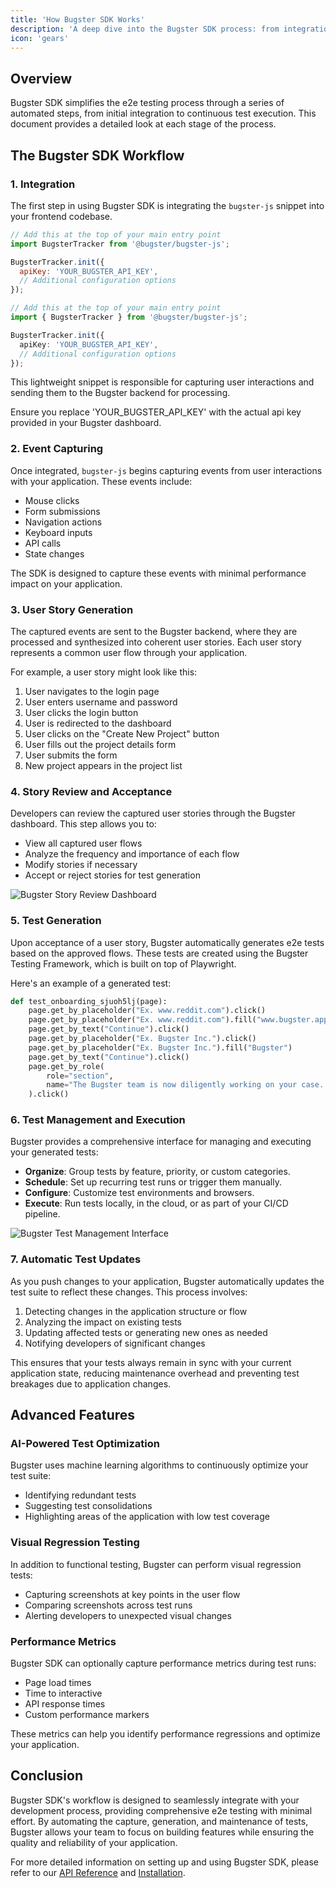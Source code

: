 ```yaml
---
title: 'How Bugster SDK Works'
description: 'A deep dive into the Bugster SDK process: from integration to automated test execution'
icon: 'gears'
---
```


## Overview

Bugster SDK simplifies the e2e testing process through a series of automated steps, from initial integration to continuous test execution. This document provides a detailed look at each stage of the process.

## The Bugster SDK Workflow

### 1. Integration

The first step in using Bugster SDK is integrating the `bugster-js` snippet into your frontend codebase.

<CodeGroup>

```javascript JavaScript
// Add this at the top of your main entry point
import BugsterTracker from '@bugster/bugster-js';

BugsterTracker.init({
  apiKey: 'YOUR_BUGSTER_API_KEY',
  // Additional configuration options
});
```

```typescript TypeScript
// Add this at the top of your main entry point
import { BugsterTracker } from '@bugster/bugster-js';

BugsterTracker.init({
  apiKey: 'YOUR_BUGSTER_API_KEY',
  // Additional configuration options
});
```

</CodeGroup>

This lightweight snippet is responsible for capturing user interactions and sending them to the Bugster backend for processing.

<Note>
  Ensure you replace 'YOUR_BUGSTER_API_KEY' with the actual api key provided in your Bugster dashboard.
</Note>

### 2. Event Capturing

Once integrated, `bugster-js` begins capturing events from user interactions with your application. These events include:

- Mouse clicks
- Form submissions
- Navigation actions
- Keyboard inputs
- API calls
- State changes

The SDK is designed to capture these events with minimal performance impact on your application.

### 3. User Story Generation

The captured events are sent to the Bugster backend, where they are processed and synthesized into coherent user stories. Each user story represents a common user flow through your application.

For example, a user story might look like this:

1. User navigates to the login page
2. User enters username and password
3. User clicks the login button
4. User is redirected to the dashboard
5. User clicks on the "Create New Project" button
6. User fills out the project details form
7. User submits the form
8. New project appears in the project list

### 4. Story Review and Acceptance

Developers can review the captured user stories through the Bugster dashboard. This step allows you to:

- View all captured user flows
- Analyze the frequency and importance of each flow
- Modify stories if necessary
- Accept or reject stories for test generation

<img src="/images/user-story-review.png" alt="Bugster Story Review Dashboard" />

### 5. Test Generation

Upon acceptance of a user story, Bugster automatically generates e2e tests based on the approved flows. These tests are created using the Bugster Testing Framework, which is built on top of Playwright.

Here's an example of a generated test:

```python
def test_onboarding_sjuoh5lj(page):
    page.get_by_placeholder("Ex. www.reddit.com").click()
    page.get_by_placeholder("Ex. www.reddit.com").fill("www.bugster.app")
    page.get_by_text("Continue").click()
    page.get_by_placeholder("Ex. Bugster Inc.").click()
    page.get_by_placeholder("Ex. Bugster Inc.").fill("Bugster")
    page.get_by_text("Continue").click()
    page.get_by_role(
        role="section",
        name="The Bugster team is now diligently working on your case. To discuss the details and strategize solut...",
    ).click()
```

### 6. Test Management and Execution

Bugster provides a comprehensive interface for managing and executing your generated tests:

- **Organize**: Group tests by feature, priority, or custom categories.
- **Schedule**: Set up recurring test runs or trigger them manually.
- **Configure**: Customize test environments and browsers.
- **Execute**: Run tests locally, in the cloud, or as part of your CI/CD pipeline.

<img src="/images/test-case-management.png" alt="Bugster Test Management Interface" />

### 7. Automatic Test Updates

As you push changes to your application, Bugster automatically updates the test suite to reflect these changes. This process involves:

1. Detecting changes in the application structure or flow
2. Analyzing the impact on existing tests
3. Updating affected tests or generating new ones as needed
4. Notifying developers of significant changes

This ensures that your tests always remain in sync with your current application state, reducing maintenance overhead and preventing test breakages due to application changes.

## Advanced Features

### AI-Powered Test Optimization

Bugster uses machine learning algorithms to continuously optimize your test suite:

- Identifying redundant tests
- Suggesting test consolidations
- Highlighting areas of the application with low test coverage

### Visual Regression Testing

In addition to functional testing, Bugster can perform visual regression tests:

- Capturing screenshots at key points in the user flow
- Comparing screenshots across test runs
- Alerting developers to unexpected visual changes

### Performance Metrics

Bugster SDK can optionally capture performance metrics during test runs:

- Page load times
- Time to interactive
- API response times
- Custom performance markers

These metrics can help you identify performance regressions and optimize your application.

## Conclusion

Bugster SDK's workflow is designed to seamlessly integrate with your development process, providing comprehensive e2e testing with minimal effort. By automating the capture, generation, and maintenance of tests, Bugster allows your team to focus on building features while ensuring the quality and reliability of your application.

For more detailed information on setting up and using Bugster SDK, please refer to our [API Reference](/api-reference) and [Installation](/get-started/installation).

